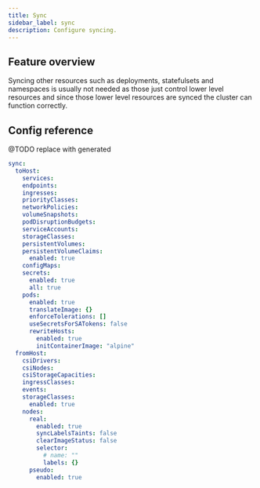```yaml
---
title: Sync
sidebar_label: sync
description: Configure syncing.
---
```







## Feature overview


Syncing other resources such as deployments, statefulsets and namespaces is usually not needed as those just control lower level resources and since those lower level resources are synced the cluster can function correctly.




## Config reference

@TODO replace with generated



```yaml
sync:
  toHost:
    services:
    endpoints:
    ingresses:
    priorityClasses:
    networkPolicies:
    volumeSnapshots:
    podDisruptionBudgets:
    serviceAccounts:
    storageClasses:
    persistentVolumes:
    persistentVolumeClaims:
      enabled: true
    configMaps:
    secrets:
      enabled: true
      all: true
    pods:
      enabled: true
      translateImage: {}
      enforceTolerations: []
      useSecretsForSATokens: false
      rewriteHosts:
        enabled: true
        initContainerImage: "alpine"
  fromHost:
    csiDrivers:
    csiNodes:
    csiStorageCapacities:
    ingressClasses:
    events:
    storageClasses:
      enabled: true
    nodes:
      real:
        enabled: true
        syncLabelsTaints: false
        clearImageStatus: false
        selector:
          # name: ""
          labels: {}
      pseudo:
        enabled: true
```

<Sync/>